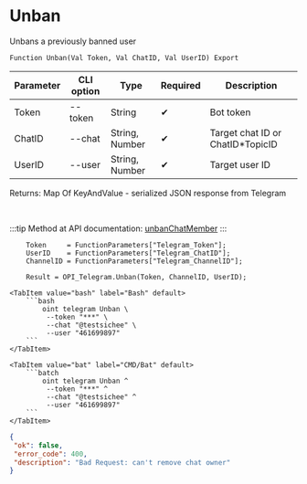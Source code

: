 ﻿---
sidebar_position: 2
description: Unban and other functions to work with Telegram in the Open Integration Package, a free open-source integration library for 1C:Enterprise 8, OneScript and CLI
keywords: [1C, 1С, 1С:Enterprise, 1С:Enterprise 8.3, API, Integration, Services, Exchange, OneScript, CLI, Telegram]
---


# Unban
 Unbans a previously banned user



`Function Unban(Val Token, Val ChatID, Val UserID) Export`

  | Parameter | CLI option | Type | Required | Description |
  |-|-|-|-|-|
  | Token | --token | String | &#x2714; | Bot token |
  | ChatID | --chat | String, Number | &#x2714; | Target chat ID or ChatID*TopicID |
  | UserID | --user | String, Number | &#x2714; | Target user ID |

  
  Returns:  Map Of KeyAndValue - serialized JSON response from Telegram

<br/>

:::tip
Method at API documentation: [unbanChatMember](https://core.telegram.org/bots/api#unbanchatmember)
:::
<br/>



```bsl title="1C:Enterprise/OneScript code example"
    Token     = FunctionParameters["Telegram_Token"];
    UserID    = FunctionParameters["Telegram_ChatID"];
    ChannelID = FunctionParameters["Telegram_ChannelID"];

    Result = OPI_Telegram.Unban(Token, ChannelID, UserID);
```
 

 <Tabs>
  
    <TabItem value="bash" label="Bash" default>
        ```bash
            oint telegram Unban \
             --token "***" \
             --chat "@testsichee" \
             --user "461699897"
        ```
    </TabItem>
  
    <TabItem value="bat" label="CMD/Bat" default>
        ```batch
            oint telegram Unban ^
             --token "***" ^
             --chat "@testsichee" ^
             --user "461699897"
        ```
    </TabItem>
</Tabs>


```json title="Result"
{
 "ok": false,
 "error_code": 400,
 "description": "Bad Request: can't remove chat owner"
}
```
